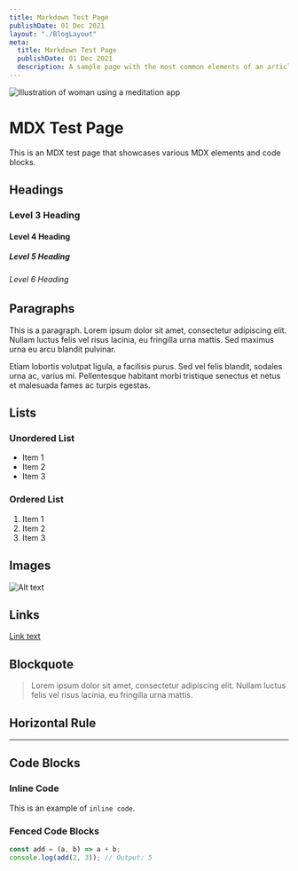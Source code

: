 ```yaml
---
title: Markdown Test Page
publishDate: 01 Dec 2021
layout: "./BlogLayout"
meta:
  title: Markdown Test Page
  publishDate: 01 Dec 2021
  description: A sample page with the most common elements of an article, including headings, paragraphs, lists, and images. Use it as a starting point for applying your own styles.
---
```


![Illustration of woman using a meditation app](/assets/images/casual-life-3d-workspace.webp)

# MDX Test Page

This is an MDX test page that showcases various MDX elements and code blocks.

## Headings

### Level 3 Heading

#### Level 4 Heading

##### Level 5 Heading

###### Level 6 Heading

## Paragraphs

This is a paragraph. Lorem ipsum dolor sit amet, consectetur adipiscing elit. Nullam luctus felis vel risus lacinia, eu fringilla urna mattis. Sed maximus urna eu arcu blandit pulvinar.

Etiam lobortis volutpat ligula, a facilisis purus. Sed vel felis blandit, sodales urna ac, varius mi. Pellentesque habitant morbi tristique senectus et netus et malesuada fames ac turpis egestas.

## Lists

### Unordered List

- Item 1
- Item 2
- Item 3

### Ordered List

1. Item 1
2. Item 2
3. Item 3

## Images

![Alt text](/assets/images/casual-life-3d-likes.webp "Optional title")

## Links

[Link text](https://example.com)

## Blockquote

> Lorem ipsum dolor sit amet, consectetur adipiscing elit. Nullam luctus felis vel risus lacinia, eu fringilla urna mattis.

## Horizontal Rule

---

## Code Blocks

### Inline Code

This is an example of `inline code`.

### Fenced Code Blocks

```javascript
const add = (a, b) => a + b;
console.log(add(2, 3)); // Output: 5
```
